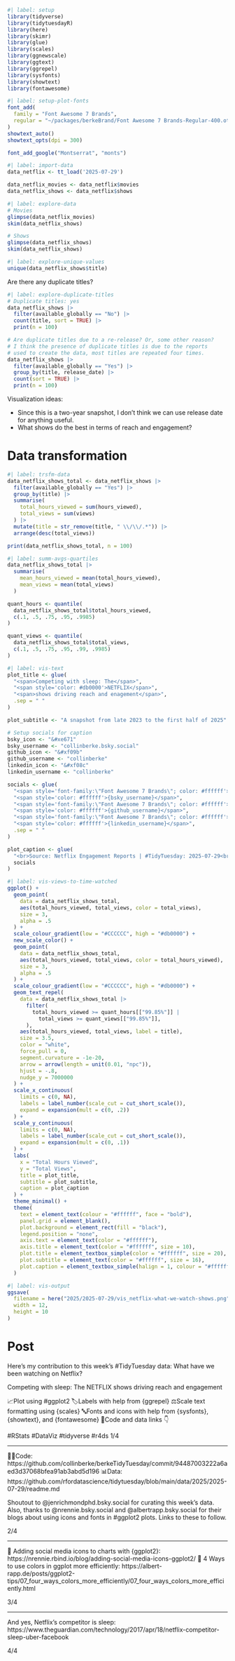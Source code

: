 ```r
#| label: setup
library(tidyverse)
library(tidytuesdayR)
library(here)
library(skimr)
library(glue)
library(scales)
library(ggnewscale)
library(ggtext)
library(ggrepel)
library(sysfonts)
library(showtext)
library(fontawesome)
```

```r
#| label: setup-plot-fonts
font_add(
  family = "Font Awesome 7 Brands",
  regular = "~/packages/berkeBrand/Font Awesome 7 Brands-Regular-400.otf"
)
showtext_auto()
showtext_opts(dpi = 300)

font_add_google("Montserrat", "monts")
```

```r
#| label: import-data
data_netflix <- tt_load('2025-07-29')

data_netflix_movies <- data_netflix$movies
data_netflix_shows <- data_netflix$shows
```

```r
#| label: explore-data
# Movies
glimpse(data_netflix_movies)
skim(data_netflix_shows)

# Shows
glimpse(data_netflix_shows)
skim(data_netflix_shows)
```

```r
#| label: explore-unique-values
unique(data_netflix_shows$title)
```

Are there any duplicate titles?

```r
#| label: explore-duplicate-titles
# Duplicate titles: yes
data_netflix_shows |>
  filter(available_globally == "No") |>
  count(title, sort = TRUE) |>
  print(n = 100)

# Are duplicate titles due to a re-release? Or, some other reason?
# I think the presence of duplicate titles is due to the reports
# used to create the data, most titles are repeated four times.
data_netflix_shows |>
  filter(available_globally == "Yes") |>
  group_by(title, release_date) |>
  count(sort = TRUE) |>
  print(n = 100)
```

Visualization ideas:

* Since this is a two-year snapshot, I don't think we can use release date for anything useful.
* What shows do the best in terms of reach and engagement?

# Data transformation

```r
#| label: trsfm-data
data_netflix_shows_total <- data_netflix_shows |>
  filter(available_globally == "Yes") |>
  group_by(title) |>
  summarise(
    total_hours_viewed = sum(hours_viewed),
    total_views = sum(views)
  ) |>
  mutate(title = str_remove(title, " \\/\\/.*")) |>
  arrange(desc(total_views))

print(data_netflix_shows_total, n = 100)
```

```r
#| label: summ-avgs-quartiles
data_netflix_shows_total |>
  summarise(
    mean_hours_viewed = mean(total_hours_viewed),
    mean_views = mean(total_views)
  )

quant_hours <- quantile(
  data_netflix_shows_total$total_hours_viewed,
  c(.1, .5, .75, .95, .9985)
)

quant_views <- quantile(
  data_netflix_shows_total$total_views,
  c(.1, .5, .75, .95, .99, .9985)
)
```

```r
#| label: vis-text
plot_title <- glue(
  "<span>Competing with sleep: The</span>",
  "<span style='color: #db0000'>NETFLIX</span>",
  "<span>shows driving reach and enagement</span>",
  .sep = " "
)

plot_subtitle <- "A snapshot from late 2023 to the first half of 2025"

# Setup socials for caption
bsky_icon <- "&#xe671"
bsky_username <- "collinberke.bsky.social"
github_icon <- "&#xf09b"
github_username <- "collinberke"
linkedin_icon <- "&#xf08c"
linkedin_username <- "collinberke"

socials <- glue(
  "<span style='font-family:\"Font Awesome 7 Brands\"; color: #ffffff'>{bsky_icon};</span>",
  "<span style='color: #ffffff'>{bsky_username}</span>",
  "<span style='font-family:\"Font Awesome 7 Brands\"; color: #ffffff'>{github_icon};</span>",
  "<span style='color: #ffffff'>{github_username}</span>",
  "<span style='font-family:\"Font Awesome 7 Brands\"; color: #ffffff'>{linkedin_icon};</span>",
  "<span style='color: #ffffff'>{linkedin_username}</span>",
  .sep = " "
)

plot_caption <- glue(
  "<br>Source: Netflix Engagement Reports | #TidyTuesday: 2025-07-29<br>",
  socials
)
```

```r
#| label: vis-views-to-time-watched
ggplot() +
  geom_point(
    data = data_netflix_shows_total,
    aes(total_hours_viewed, total_views, color = total_views),
    size = 3,
    alpha = .5
  ) +
  scale_colour_gradient(low = "#CCCCCC", high = "#db0000") +
  new_scale_color() +
  geom_point(
    data = data_netflix_shows_total,
    aes(total_hours_viewed, total_views, color = total_hours_viewed),
    size = 3,
    alpha = .5
  ) +
  scale_colour_gradient(low = "#CCCCCC", high = "#db0000") +
  geom_text_repel(
    data = data_netflix_shows_total |>
      filter(
        total_hours_viewed >= quant_hours[["99.85%"]] |
          total_views >= quant_views[["99.85%"]],
      ),
    aes(total_hours_viewed, total_views, label = title),
    size = 3.5,
    color = "white",
    force_pull = 0,
    segment.curvature = -1e-20,
    arrow = arrow(length = unit(0.01, "npc")),
    hjust = -.8,
    nudge_y = 7000000
  ) +
  scale_x_continuous(
    limits = c(0, NA),
    labels = label_number(scale_cut = cut_short_scale()),
    expand = expansion(mult = c(0, .2))
  ) +
  scale_y_continuous(
    limits = c(0, NA),
    labels = label_number(scale_cut = cut_short_scale()),
    expand = expansion(mult = c(0, .1))
  ) +
  labs(
    x = "Total Hours Viewed",
    y = "Total Views",
    title = plot_title,
    subtitle = plot_subtitle,
    caption = plot_caption
  ) +
  theme_minimal() +
  theme(
    text = element_text(colour = "#ffffff", face = "bold"),
    panel.grid = element_blank(),
    plot.background = element_rect(fill = "black"),
    legend.position = "none",
    axis.text = element_text(color = "#ffffff"),
    axis.title = element_text(color = "#ffffff", size = 10),
    plot.title = element_textbox_simple(color = "#ffffff", size = 20),
    plot.subtitle = element_text(color = "#ffffff", size = 16),
    plot.caption = element_textbox_simple(halign = 1, colour = "#ffffff")
  )
```

```r
#| label: vis-output
ggsave(
  filename = here("2025/2025-07-29/vis_netflix-what-we-watch-shows.png"),
  width = 12,
  height = 10
)
```

# Post

Here's my contribution to this week's #TidyTuesday data: What have we been watching on Netflix?

Competing with sleep: The NETFLIX shows driving reach and engagement

📈Plot using #ggplot2
🏷️Labels with help from {ggrepel}
⚖️Scale text formatting using {scales}
🔤Fonts and icons with help from {sysfonts}, {showtext}, and {fontawesome}
🔗Code and data links 👇

#RStats #DataViz #tidyverse #r4ds 1/4

---

🧑‍💻Code: https://github.com/collinberke/berkeTidyTuesday/commit/94487003222a6aed3d37068bfea91ab3abd5d196
📊Data: https://github.com/rfordatascience/tidytuesday/blob/main/data/2025/2025-07-29/readme.md

Shoutout to @jenrichmondphd.bsky.social for curating this week's data. Also, thanks to @nrennie.bsky.social and @albertrapp.bsky.social for their blogs about using icons and fonts in #ggplot2 plots. Links to these to follow.

2/4

---

🔗 Adding social media icons to charts with {ggplot2}: https://nrennie.rbind.io/blog/adding-social-media-icons-ggplot2/
🔗 4 Ways to use colors in ggplot more efficiently: https://albert-rapp.de/posts/ggplot2-tips/07_four_ways_colors_more_efficiently/07_four_ways_colors_more_efficiently.html

3/4

---

And yes, Netflix's competitor is sleep: https://www.theguardian.com/technology/2017/apr/18/netflix-competitor-sleep-uber-facebook

4/4
